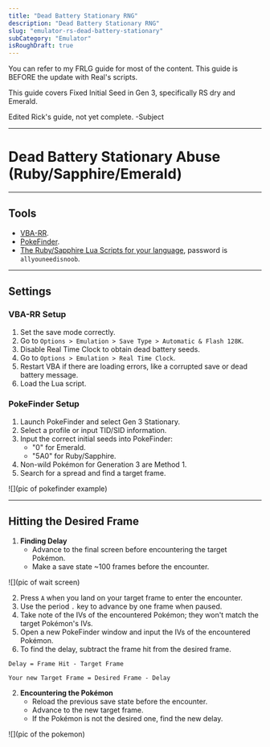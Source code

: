 ```yaml
---
title: "Dead Battery Stationary RNG"
description: "Dead Battery Stationary RNG"
slug: "emulator-rs-dead-battery-stationary"
subCategory: "Emulator"
isRoughDraft: true
---
```


You can refer to my FRLG guide for most of the content. This guide is BEFORE the update with Real's scripts.

This guide covers Fixed Initial Seed in Gen 3, specifically RS dry and Emerald.

Edited Rick's guide, not yet complete. -Subject

---

# Dead Battery Stationary Abuse (Ruby/Sapphire/Emerald)

---

## Tools

- [VBA-RR](https://github.com/TASVideos/vba-rerecording/releases).
- [PokeFinder](https://github.com/Admiral-Fish/PokeFinder/releases).
- [The Ruby/Sapphire Lua Scripts for your language](https://pokerng.forumcommunity.net/?t=56443955&p=396434940), password is `allyouneedisnoob`.

---

## Settings

### VBA-RR Setup

1. Set the save mode correctly.
2. Go to `Options > Emulation > Save Type > Automatic & Flash 128K`.
3. Disable Real Time Clock to obtain dead battery seeds.
4. Go to `Options > Emulation > Real Time Clock`.
5. Restart VBA if there are loading errors, like a corrupted save or dead battery message.
6. Load the Lua script.

### PokeFinder Setup

1. Launch PokeFinder and select Gen 3 Stationary.
2. Select a profile or input TID/SID information.
3. Input the correct initial seeds into PokeFinder:
   - "0" for Emerald.
   - "5A0" for Ruby/Sapphire.
4. Non-wild Pokémon for Generation 3 are Method 1.
5. Search for a spread and find a target frame.

![](pic of pokefinder example)

---

## Hitting the Desired Frame

1. **Finding Delay**
   - Advance to the final screen before encountering the target Pokémon.
   - Make a save state ~100 frames before the encounter.

![](pic of wait screen)

2. Press `A` when you land on your target frame to enter the encounter.
3. Use the period `.` key to advance by one frame when paused.
4. Take note of the IVs of the encountered Pokémon; they won't match the target Pokémon's IVs.
5. Open a new PokeFinder window and input the IVs of the encountered Pokémon.
6. To find the delay, subtract the frame hit from the desired frame.

`Delay = Frame Hit - Target Frame`

`Your new Target Frame = Desired Frame - Delay`

2. **Encountering the Pokémon**
   - Reload the previous save state before the encounter.
   - Advance to the new target frame.
   - If the Pokémon is not the desired one, find the new delay.

![](pic of the pokemon)
